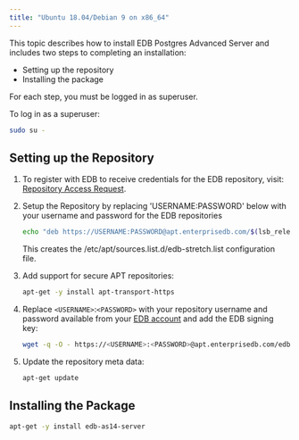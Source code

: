 ```yaml
---
title: "Ubuntu 18.04/Debian 9 on x86_64"
---
```


This topic describes how to install EDB Postgres Advanced Server and includes two steps to completing an installation:

- Setting up the repository
- Installing the package

For each step, you must be logged in as superuser.

To log in as a superuser:

```sh
sudo su -
```

## Setting up the Repository

1. To register with EDB to receive credentials for the EDB repository, visit: [Repository Access Request](https://www.enterprisedb.com/repository-access-request).

1. Setup the Repository by replacing 'USERNAME:PASSWORD' below with your username and password for the EDB repositories

   ```sh
   echo "deb https://USERNAME:PASSWORD@apt.enterprisedb.com/$(lsb_release -cs)-edb/ $(lsb_release -cs) main" > /etc/apt/sources.list.d/edb-$(lsb_release -cs).list
   ```

   This creates the /etc/apt/sources.list.d/edb-stretch.list configuration file.

1. Add support for secure APT repositories:

   ```sh
   apt-get -y install apt-transport-https
   ```

1. Replace `<USERNAME>`:`<PASSWORD>` with your repository username and password available from your [EDB account](https://www.enterprisedb.com/user) and add the EDB signing key:

   ```sh
   wget -q -O - https://<USERNAME>:<PASSWORD>@apt.enterprisedb.com/edb-deb.gpg.key  | sudo apt-key add -
   ```

1. Update the repository meta data:
   ```sh
   apt-get update
   ```

## Installing the Package

```sh
apt-get -y install edb-as14-server
```
